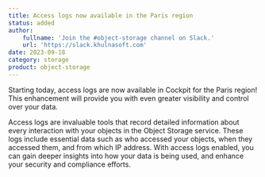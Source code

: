 ```yaml
---
title: Access logs now available in the Paris region
status: added
author:
    fullname: 'Join the #object-storage channel on Slack.'
    url: 'https://slack.khulnasoft.com'
date: 2023-09-18
category: storage
product: object-storage
---
```


Starting today, access logs are now available in Cockpit for the Paris region! This enhancement will provide you with even greater visibility and control over your data.

Access logs are invaluable tools that record detailed information about every interaction with your objects in the Object Storage service. These logs include essential data such as who accessed your objects, when they accessed them, and from which IP address. With access logs enabled, you can gain deeper insights into how your data is being used, and enhance your security and compliance efforts.

